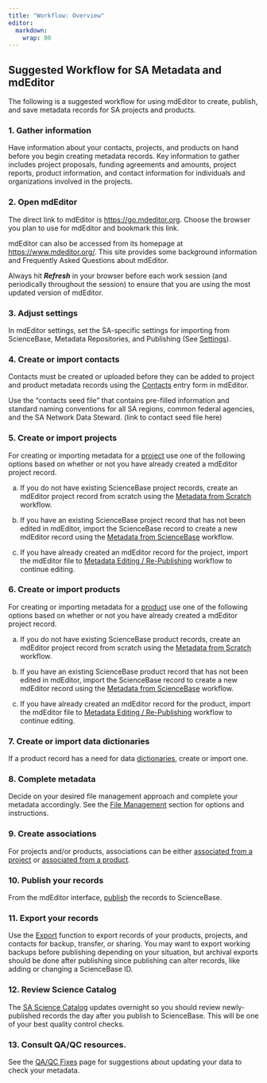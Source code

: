 ```yaml
---
title: "Workflow: Overview"
editor: 
  markdown: 
    wrap: 80
---
```


## Suggested Workflow for SA Metadata and mdEditor

The following is a suggested workflow for using mdEditor to create, publish, and
save metadata records for SA projects and products.

### 1. Gather information 

Have information about your contacts, projects, and products on hand before you
begin creating metadata records. Key information to gather includes project
proposals, funding agreements and amounts, project reports, product information,
and contact information for individuals and organizations involved in the
projects.

### 2. Open mdEditor

The direct link to mdEditor is <https://go.mdeditor.org>. Choose the browser you
plan to use for mdEditor and bookmark this link.

mdEditor can also be accessed from its homepage at <https://www.mdeditor.org/>.
This site provides some background information and Frequently Asked Questions
about mdEditor.

Always hit ***Refresh*** in your browser before each work session (and
periodically throughout the session) to ensure that you are using the most
updated version of mdEditor.

### 3. Adjust settings

In mdEditor settings, set the SA-specific settings for importing from
ScienceBase, Metadata Repositories, and Publishing (See
[Settings](../settings.qmd)).

### 4. Create or import contacts

Contacts must be created or uploaded before they can be added to project and
product metadata records using the
[Contacts](../contact_records/contact_records_overview.qmd) entry form in
mdEditor.

Use the "contacts seed file" that contains pre-filled information and standard
naming conventions for all SA regions, common federal agencies, and the SA
Network Data Steward. (link to contact seed file here)

### 5. Create or import projects

For creating or importing metadata for a
[project](../project_records/project_records_overview.qmd) use one of the
following options based on whether or not you have already created a mdEditor
project record.

a.  If you do not have existing ScienceBase project records, create an mdEditor
    project record from scratch using the [Metadata from
    Scratch](metadata_from_scratch.qmd) workflow.

b.  If you have an existing ScienceBase project record that has not been edited
    in mdEditor, import the ScienceBase record to create a new mdEditor record
    using the [Metadata from ScienceBase](metadata_sciencebase_first.qmd)
    workflow.

c.  If you have already created an mdEditor record for the project, import the
    mdEditor file to [Metadata Editing /
    Re-Publishing](metadata_editing_republishing.qmd) workflow to continue
    editing.

### 6. Create or import products

For creating or importing metadata for a
[product](../product_records/product_records_overview.qmd) use one of the
following options based on whether or not you have already created a mdEditor
project record.

a.  If you do not have existing ScienceBase product records, create an mdEditor
    project record from scratch using the [Metadata from
    Scratch](metadata_from_scratch.qmd) workflow.

b.  If you have an existing ScienceBase product record that has not been edited
    in mdEditor, import the ScienceBase record to create a new mdEditor record
    using the [Metadata from ScienceBase](metadata_sciencebase_first.qmd)
    workflow.

c.  If you have already created an mdEditor record for the product, import the
    mdEditor file to [Metadata Editing /
    Re-Publishing](metadata_editing_republishing.qmd) workflow to continue
    editing.

### 7. Create or import data dictionaries

If a product record has a need for data
[dictionaries](../product_records/dictionaries_tab_product.qmd), create or
import one.

### 8. Complete metadata

Decide on your desired file management approach and complete your metadata
accordingly. See the [File Management](../metadata_file_management/metadata_file_management_overview.qmd)
section for options and instructions.

### 9. Create associations

For projects and/or products, associations can be either [associated from a
project](../project_records/associated_tab_project.qmd) or [associated from
a product](../product_records/associated_tab_product.qmd).

### 10. Publish your records

From the mdEditor interface, [publish](../publishing/publishing_overview.qmd)
the records to ScienceBase.

### 11. Export your records

Use the [Export](../metadata_file_management/export.qmd) function to export
records of your products, projects, and contacts for backup, transfer, or
sharing. You may want to export working backups before publishing depending on
your situation, but archival exports should be done after publishing since
publishing can alter records, like adding or changing a ScienceBase ID.

### 12. Review Science Catalog

The [SA Science Catalog](https://www.fws.gov/science/catalog/) updates overnight
so you should review newly-published records the day after you publish to
ScienceBase. This will be one of your best quality control checks.

### 13. Consult QA/QC resources.

See the [QA/QC Fixes](../trouble_shooting/qa_qc_fixes.qmd) page for suggestions
about updating your data to check your metadata.
